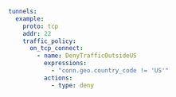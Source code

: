```yaml
tunnels:
  example:
    proto: tcp
    addr: 22
    traffic_policy:
      on_tcp_connect:
        - name: DenyTrafficOutsideUS
          expressions:
            - "conn.geo.country_code != 'US'"
          actions:
            - type: deny
```
